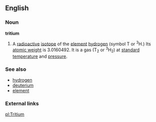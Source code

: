 {{wikipedia}}
==English==

===Noun===
'''tritium'''
#A [[radioactive]] [[isotope]] of the [[element]] [[hydrogen]] (symbol T or <sup>3</sup>H.)  Its [[atomic weight]] is 3.0160492. It is a gas (T<sub>2</sub> or <sup>3</sup>H<sub>2</sub>) at [[standard]] [[temperature]] and [[pressure]].

===See also===
*[[hydrogen]]
*[[deuterium]]
*[[element]]

===External links===
{{pedialite}}

[[pl:Tritium]]